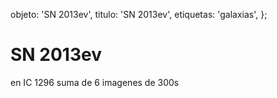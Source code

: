 
  objeto: 'SN 2013ev',
  titulo: 'SN 2013ev',
  etiquetas: 'galaxias',
};

# SN 2013ev

<Imagen
  src="objeto/sn2013-ev_20121200_1_sn2013ev-6-300sf.jpg"
  fecha="20121200"
/>

 en IC 1296 suma de 6 imagenes de 300s